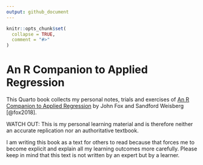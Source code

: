 ```yaml
---
output: github_document
---
```


<!-- README.md is generated from README.Rmd. Please edit that file -->

```r
knitr::opts_chunk$set(
  collapse = TRUE,
  comment = "#>"
)
```

# An R Companion to Applied Regression

<!-- badges: start -->
<!-- badges: end -->

This Quarto book collects my personal notes, trials and exercises of
[An R Companion to Applied Regression](https://www.john-fox.ca/Companion/index.html) by
John Fox and Sandford Weisberg [@fox2018].

WATCH OUT: This is my personal learning material and is therefore
neither an accurate replication nor an authoritative textbook.

I am writing this book as a text for others to read because that forces me to
become explicit and explain all my learning outcomes more carefully.
Please keep in mind that this text is not written by an expert but by a
learner.


